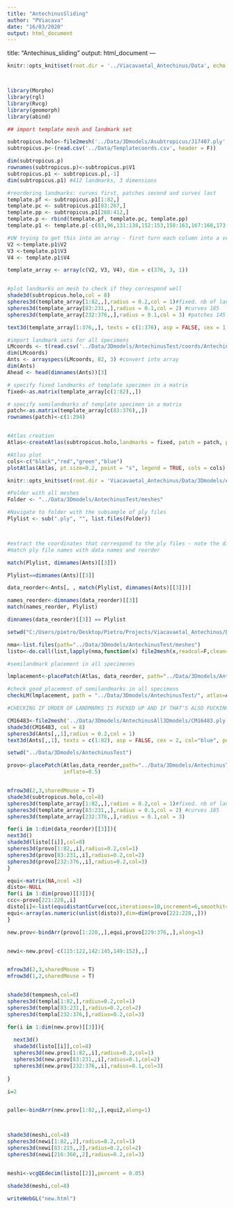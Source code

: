 ```yaml
---
title: "AntechinusSliding"
author: "PViacava"
date: "16/03/2020"
output: html_document
---
```

title: "Antechinus_sliding"
output: html_document
---

```r

knitr::opts_knit$set(root.dir = '../Viacavaetal_Antechinus/Data', echo = TRUE)



library(Morpho)
library(rgl)
library(Rvcg)
library(geomorph)
library(abind)


```

```r

## import template mesh and landmark set

subtropicus.holo<-file2mesh('../Data/3Dmodels/Asubtropicus/J17407.ply',readcol=F,clean=T)
subtropicus.p<-(read.csv('../Data/Templatecoords.csv', header = F))

dim(subtropicus.p) 
rownames(subtropicus.p)<-subtropicus.p$V1 
subtropicus.p1 <- subtropicus.p[,-1]
dim(subtropicus.p1) #412 landmarks, 3 dimensions

#reordering landmarks: curves first, patches second and curves last
template.pf <- subtropicus.p1[1:82,]
template.pc <- subtropicus.p1[83:267,]
template.pp <- subtropicus.p1[268:412,]
template.p <- rbind(template.pf, template.pc, template.pp)
template.p1 <- template.p[-c(83,96,131:138,152:153,158:163,167:168,173:182,232:233,244:247),]

#VW trying to get this into an array - first turn each column into a vector
V2 <-template.p1$V2
V3 <-template.p1$V3
V4 <- template.p1$V4

template_array <- array(c(V2, V3, V4), dim = c(376, 3, 1))


#plot landmarks on mesh to check if they correspond well
shade3d(subtropicus.holo,col = 8)
spheres3d(template_array[1:82,,],radius = 0.2,col = 1)#fixed. nb of landmarks = (  z-1)/3  82
spheres3d(template_array[83:231,,],radius = 0.1,col = 2) #curves 185
spheres3d(template_array[232:376,,],radius = 0.1,col = 3) #patches 145

text3d(template_array[1:376,,], texts = c(1:376), asp = FALSE, cex = 1, col="blue", pos = 3) #plot number of landmarks to check ordering

#import landmark sets for all specimens
LMcoords <- t(read.csv('../Data/3Dmodels/AntechinusTest/coords/Antechinus_LMcoords.csv', header = T, row.names = 1))
dim(LMcoords)
Ants <- arrayspecs(LMcoords, 82, 3) #convert into array
dim(Ants)
Ahead <- head(dimnames(Ants))[3]
```

```r

# specify fixed landmarks of template specimen in a matrix
fixed<-as.matrix(template_array[c(1:82),,])

# specify semilandmarks of template specimen in a matrix
patch<-as.matrix(template_array[c(83:376),,])
rownames(patch)<-c(1:294)


#Atlas creation
Atlas<-createAtlas(subtropicus.holo,landmarks = fixed, patch = patch, patchCurves = list(c(1:3, c(4:6), c(7:9), c(10:12), c(13:20), c(21:23), c(24:26), c(27:29), c(30:32), c(33:36), c(37:40), c(41:43), c(44:46), c(47:51), c(52:56), c(57:59), c(60:63), c(64:66), c(67:70), c(71:75), c(76:78), c(79:81), c(82:85), c(86:89), c(90:93), c(94:97), c(98:100), c(101:103), c(104:106), c(107:111), c(112:114), c(115:119), c(120:124), c(125:129), c(130:132), c(133:135), c(136:138), c(139:146), c(147:149), c(150:294))))

#Atlas plot 
cols<-c("black","red","green","blue")
plotAtlas(Atlas, pt.size=0.2, point = "s", legend = TRUE, cols = cols)

```


```r

knitr::opts_knit$set(root.dir = 'Viacavaetal_Antechinus/Data/3Dmodels/AntechinusTest/meshes/', echo = TRUE)

#Folder with all meshes
Folder <- "../Data/3Dmodels/AntechinusTest/meshes"

#Navigate to folder with the subsample of ply files
Plylist <- sub(".ply", "", list.files(Folder))



#extract the coordinates that correspond to the ply files - note the dimnames and the ply file names need to be identical
#match ply file names with data names and reorder

match(Plylist, dimnames(Ants)[[3]])

Plylist==dimnames(Ants)[[3]]

data_reorder<-Ants[, , match(Plylist, dimnames(Ants)[[3]])]

names_reorder<-dimnames(data_reorder)[[3]]
match(names_reorder, Plylist)

dimnames(data_reorder)[[3]] == Plylist

setwd("C:/Users/pietro/Desktop/Pietro/Projects/Viacavaetal_Antechinus/Data/3Dmodels/AntechinusTest/meshes/") #does not work with Rmd, run separately

nma<-list.files(path="../Data/3Dmodels/AntechinusTest/meshes")
listo<-do.call(list,lapply(nma,function(x) file2mesh(x,readcol=F,clean=T)))

#semilandmark placement in all specimenes

lmplacement<-placePatch(Atlas, data_reorder, path="../Data/3Dmodels/AntechinusTest/", inflate=0.5) # use ray=TRUE for projection along surface normals instead of closest point???

#check good placement of semilandmarks in all specimens
checkLM(lmplacement, path = "../Data/3Dmodels/AntechinusTest/", atlas=Atlas, point = "s", pt.size = 0.2)

#CHECKING IF ORDER OF LANDMARKS IS FUCKED UP AND IF THAT'S ALSO FUCKING UP THE LANDMARK PLACEMENT ABOVE

CM16483<-file2mesh('../Data/3Dmodels/AntechinusAll3Dmodels/CM16483.ply',readcol=F,clean=T)
shade3d(CM16483, col = 8)
spheres3d(Ants[,,1],radius = 0.2,col = 1)
text3d(Ants[,,1], texts = c(1:82), asp = FALSE, cex = 2, col="blue", pos = 3)

```

```r

setwd("../Data/3Dmodels/AntechinusTest")

provo<-placePatch(Atlas,data_reorder,path="../Data/3Dmodels/AntechinusTest/meshes/",
                  inflate=0.5)


mfrow3d(2,3,sharedMouse = T)
shade3d(subtropicus.holo,col=8)
spheres3d(template_array[1:82,,],radius = 0.2,col = 1)#fixed. nb of landmarks = (  z-1)/3  82
spheres3d(template_array[83:231,,],radius = 0.1,col = 2) #curves 185
spheres3d(template_array[232:376,,],radius = 0.1,col = 3)

for(i in 1:dim(data_reorder)[[3]]){
next3d()
shade3d(listo[[i]],col=8)
spheres3d(provo[1:82,,i],radius=0.2,col=1)
spheres3d(provo[83:231,,i],radius=0.2,col=2)
spheres3d(provo[232:376,,i],radius=0.2,col=3)
}

equi<-matrix(NA,ncol =3)
disto<-NULL
for(i in 1:dim(provo)[[3]]){
ccc<-provo[221:228,,i]
disto[i]<-list(equidistantCurve(ccc,iterations=10,increment=6,smoothit=4,mesh=listo[[i]]))
equi<-array(as.numeric(unlist(disto)),dim=dim(provo[221:228,,]))
}

new.prov<-bindArr(provo[1:220,,],equi,provo[229:376,,],along=1)


newi<-new.prov[-c(115:122,142:145,149:152),,]


mfrow3d(2,3,sharedMouse = T)
mfrow3d(1,2,sharedMouse = T)


shade3d(tempmesh,col=8)
spheres3d(templa[1:82,],radius=0.2,col=1)
spheres3d(templa[83:231,],radius=0.2,col=2)
spheres3d(templa[232:376,],radius=0.2,col=3)

for(i in 1:dim(new.prov)[[3]]){
  
  next3d()
  shade3d(listo[[i]],col=8)
  spheres3d(new.prov[1:82,,i],radius=0.2,col=1)
  spheres3d(new.prov[83:231,,i],radius=0.1,col=2)
  spheres3d(new.prov[232:376,,i],radius=0.1,col=3)
  
}

i=2


palle<-bindArr(new.prov[1:82,,],equi2,along=1)



shade3d(meshi,col=8)
spheres3d(newi[1:82,,2],radius=0.2,col=1)
spheres3d(newi[83:215,,2],radius=0.2,col=2)
spheres3d(newi[216:360,,2],radius=0.2,col=3)


meshi<-vcgQEdecim(listo[[2]],percent = 0.05)

shade3d(meshi,col=8)

writeWebGL("new.html")





```